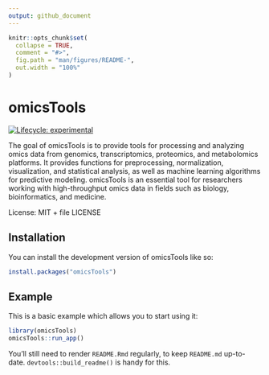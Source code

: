 ```yaml
---
output: github_document
---
```


<!-- README.md is generated from README.Rmd. Please edit that file -->

```r
knitr::opts_chunk$set(
  collapse = TRUE,
  comment = "#>",
  fig.path = "man/figures/README-",
  out.width = "100%"
)
```

# omicsTools

<!-- badges: start -->

[![Lifecycle: experimental](https://img.shields.io/badge/lifecycle-experimental-orange.svg)](https://lifecycle.r-lib.org/articles/stages.html#experimental)

<!-- badges: end -->

The goal of omicsTools is to provide tools for processing and analyzing omics data from genomics, transcriptomics, proteomics, and metabolomics platforms. It provides functions for preprocessing, normalization, visualization, and statistical analysis, as well as machine learning algorithms for predictive modeling. omicsTools is an essential tool for researchers working with high-throughput omics data in fields such as biology, bioinformatics, and medicine.

License: MIT + file LICENSE

## Installation

You can install the development version of omicsTools like so:

``` r
install.packages("omicsTools")
```

## Example

This is a basic example which allows you to start using it:

```r
library(omicsTools)
omicsTools::run_app()
```

You'll still need to render `README.Rmd` regularly, to keep `README.md` up-to-date. `devtools::build_readme()` is handy for this.
